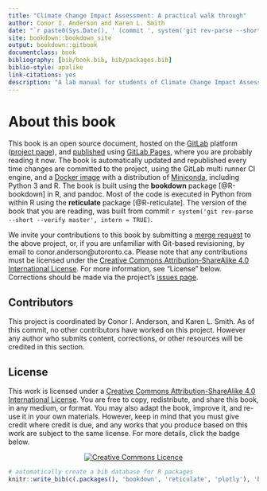 ```yaml
--- 
title: "Climate Change Impact Assessment: A practical walk through"
author: Conor I. Anderson and Karen L. Smith
date: "`r paste0(Sys.Date(), ' (commit ', system('git rev-parse --short --verify master', intern = T), ')')`"
site: bookdown::bookdown_site
output: bookdown::gitbook
documentclass: book
bibliography: [bib/book.bib, bib/packages.bib]
biblio-style: apalike
link-citations: yes
description: "A lab manual for students of Climate Change Impact Assessment"
---
```


# About this book

This book is an open source document, hosted on the [GitLab](https://about.gitlab.com/) platform ([project page](https://gitlab.com/claut/man_ccia)), and [published](https://claut.gitlab.io/man_ccia/) using [GitLab Pages](https://pages.gitlab.io/), where you are probably reading it now. The book is automatically updated and republished every time changes are committed to the project, using the GitLab multi runner CI engine, and a [Docker image](https://gitlab.com/claut/man_ccia/blob/master/docker/Dockerfile) with a distribution of [Miniconda](https://conda.io/miniconda.html), including Python 3 and R. The book is built using the **bookdown** package [@R-bookdown] in R, and pandoc. Most of the code is executed in Python from within R using the **reticulate** package [@R-reticulate]. The version of the book that you are reading, was built from commit `r system('git rev-parse --short --verify master', intern = TRUE)`.

We invite your contributions to this book by submitting a [merge request](https://gitlab.com/claut/man_ccia/merge_requests) to the above project, or, if you are unfamiliar with Git-based revisioning, by email to conor.anderson@utoronto.ca. Please note that any contributions must be licensed under the [Creative Commons Attribution-ShareAlike 4.0 International License](http://creativecommons.org/licenses/by-sa/4.0/). For more information, see "License" below. Corrections should be made via the project's [issues page](https://gitlab.com/claut/man_ccia/issues).

## Contributors

This project is coordinated by Conor I. Anderson, and Karen L. Smith. As of this commit, no other contributors have worked on this project. However any author who submits content, corrections, or other resources will be credited in this section.

## License

This work is licensed under a [Creative Commons Attribution-ShareAlike 4.0 International License](http://creativecommons.org/licenses/by-sa/4.0/). You are free to copy, redistribute, and share this book, in any medium, or format. You may also adapt the book, improve it, and re-use it in your own materials. However, keep in mind that you must give credit where credit is due, and any works that you produce based on this work are subject to the same license. For more details, click the badge below. 

<center><a rel="license" href="http://creativecommons.org/licenses/by-sa/4.0/"><img alt="Creative Commons Licence" style="border-width:0" src="https://i.creativecommons.org/l/by-sa/4.0/88x31.png" /></a><br /></center>

```r
# automatically create a bib database for R packages
knitr::write_bib(c(.packages(), 'bookdown', 'reticulate', 'plotly'), 'bib/packages.bib')
```
